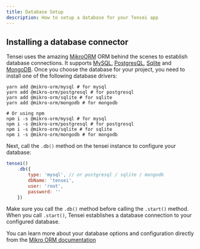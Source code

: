 ```yaml
---
title: Database Setup
description: How to setup a database for your Tensei app
---
```


## Installing a database connector

Tensei uses the amazing [MikroORM](https://mikro-orm.io/) ORM behind the scenes to establish database connections. It supports [MySQL](https://www.mysql.com/), [PostgresQL](https://www.postgresql.org/), [Sqlite](https://www.sqlite.org/) and [MongoDB](https://www.mongodb.com/). Once you choose the database for your project, you need to install one of the following database drivers:

```shell
yarn add @mikro-orm/mysql # for mysql
yarn add @mikro-orm/postgresql # for postgresql
yarn add @mikro-orm/sqlite # for sqlite
yarn add @mikro-orm/mongodb # for mongodb

# Or using npm
npm i -s @mikro-orm/mysql # for mysql
npm i -s @mikro-orm/postgresql # for postgresql
npm i -s @mikro-orm/sqlite # for sqlite
npm i -s @mikro-orm/mongodb # for mongodb
```

Next, call the `.db()` method on the tensei instance to configure your database:

```javascript
tensei()
    .db({
        type: 'mysql', // or postgresql / sqlite / mongodb
        dbName: 'tensei',
        user: 'root',
        password: ''
    })
```

Make sure you call the `.db()` method before calling the `.start()` method. When you call `.start()`, Tensei establishes a database connection to your configured database. 

You can learn more about your database options and configuration directly from the [Mikro ORM documentation](https://mikro-orm.io/docs/configuration/)

